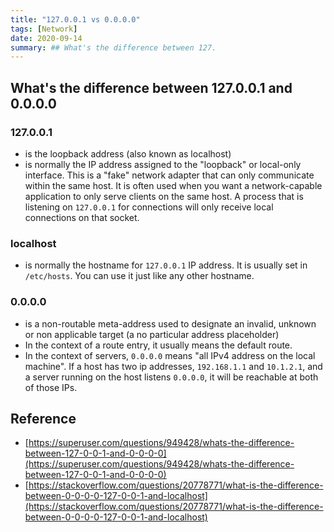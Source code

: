 ```yaml
---
title: "127.0.0.1 vs 0.0.0.0"
tags: [Network]
date: 2020-09-14
summary: ## What's the difference between 127.
---
```


## What's the difference between 127.0.0.1 and 0.0.0.0

### 127.0.0.1

- is the loopback address (also known as localhost)
- is normally the IP address assigned to the "loopback" or local-only interface.
  This is a "fake" network adapter that can only communicate within the same
  host. It is often used when you want a network-capable application to only
  serve clients on the same host. A process that is listening on `127.0.0.1` for
  connections will only receive local connections on that socket.

### localhost

- is normally the hostname for `127.0.0.1` IP address. It is usually set in
  `/etc/hosts`. You can use it just like any other hostname.

### 0.0.0.0

- is a non-routable meta-address used to designate an invalid, unknown or non
  applicable target (a no particular address placeholder)
- In the context of a route entry, it usually means the default route.
- In the context of servers, `0.0.0.0` means "all IPv4 address on the local
  machine". If a host has two ip addresses, `192.168.1.1` and `10.1.2.1`, and a
  server running on the host listens `0.0.0.0`, it will be reachable at both of
  those IPs.

## Reference

- [https://superuser.com/questions/949428/whats-the-difference-between-127-0-0-1-and-0-0-0-0](https://superuser.com/questions/949428/whats-the-difference-between-127-0-0-1-and-0-0-0-0)
- [https://stackoverflow.com/questions/20778771/what-is-the-difference-between-0-0-0-0-127-0-0-1-and-localhost](https://stackoverflow.com/questions/20778771/what-is-the-difference-between-0-0-0-0-127-0-0-1-and-localhost)